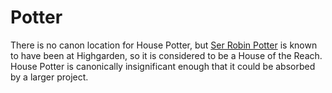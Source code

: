 
# Potter

<ProjectDetails
  floatRight
  region="Reach"
  house="House Potter"
  type="Keep"
  status="Not Started"
  warp="/warp potter"
  projectLead=""
  dateStarted="Invalid Date"
  dateCompleted="Invalid Date"
/>

There is no canon location for House Potter, but [Ser Robin Potter](https://awoiaf.westeros.org/index.php/Robin_Potter) is known to have been at Highgarden, so it is considered to be a House of the Reach.  
House Potter is canonically insignificant enough that it could be absorbed by a larger project.

